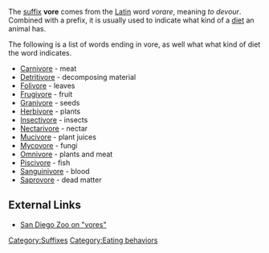 {{Table Suffixes}}
The [[suffix]] '''vore''' comes from the [[Latin]] word ''vorare'', meaning ''to devour''.  Combined with a prefix, it is usually used to indicate what kind of a [[diet]] an animal has.

The following is a list of words ending in vore, as well what what kind of diet the word indicates.

*[[Carnivore]] - meat
*[[Detritivore]] - decomposing material
*[[Folivore]] - leaves
*[[Frugivore]] - fruit
*[[Granivore]] - seeds
*[[Herbivore]] - plants
*[[Insectivore]] - insects
*[[Nectarivore]] - nectar
*[[Mucivore]] - plant juices
*[[Mycovore]] - fungi
*[[Omnivore]] - plants and meat
*[[Piscivore]] - fish
*[[Sanguinivore]] - blood
*[[Saprovore]] - dead matter

==External Links==
*[http://www.sandiegozoo.org/kids/readaboutit_ivores.html San Diego Zoo on "vores"]

[[Category:Suffixes]]
[[Category:Eating behaviors]]